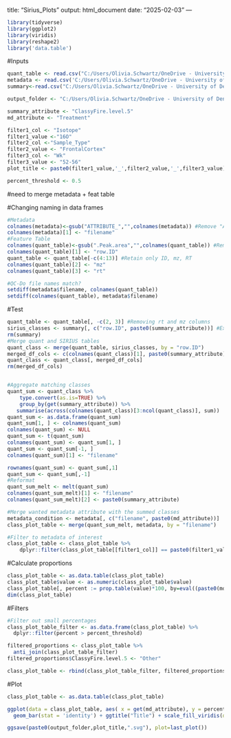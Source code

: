 
title: "Sirius_Plots"
output: html_document
date: "2025-02-03"
---

```r
library(tidyverse)
library(ggplot2)
library(viridis)
library(reshape2)
library('data.table')
```
#Inputs
```r

quant_table <- read.csv("C:/Users/Olivia.Schwartz/OneDrive - University of Denver/DU/Aron Lab/Experiments/20250106_NAU_HILIC/mzmine/20250107_iimn_gnps_quant.csv", sep = ",")
metadata <- read.csv('C:/Users/Olivia.Schwartz/OneDrive - University of Denver/DU/Aron Lab/Experiments/20250106_NAU_HILIC/mzmine/20250106_NAU_HILIC_md.csv', header = T, check.names = F, sep = ",")
summary<-read.csv("C:/Users/Olivia.Schwartz/OneDrive - University of Denver/DU/Aron Lab/Experiments/20250106_NAU_HILIC/mzmine/canopus_formula_summary.csv", header = TRUE)

output_folder <- "C:/Users/Olivia.Schwartz/OneDrive - University of Denver/DU/Aron Lab/Experiments/20250106_NAU_HILIC/mzmine/"

summary_attribute <- "ClassyFire.level.5"
md_attribute <- "Treatment"

filter1_col <- "Isotope"
filter1_value <-"16O"
filter2_col <-"Sample_Type"
filter2_value <- "FrontalCortex"
filter3_col <- "Wk"
filter3_value <- "52-56"
plot_title <- paste0(filter1_value,'_',filter2_value,'_',filter3_value)

percent_threshold <- 0.5
```

#need to merge metadata + feat table

#Changing naming in data frames
```r
#Metadata
colnames(metadata)<-gsub("ATTRIBUTE_","",colnames(metadata)) #Remove "ATTRIBUTE_"
colnames(metadata)[1] <- "filename"
#Feature Table
colnames(quant_table)<-gsub(".Peak.area","",colnames(quant_table)) #Remove ".Peak.area." 
colnames(quant_table)[1] <- "row.ID"
quant_table <- quant_table[-c(4:13)] #Retain only ID, mz, RT
colnames(quant_table)[2] <- "mz"
colnames(quant_table)[3] <- "rt"

#QC-Do file names match?
setdiff(metadata$filename, colnames(quant_table))
setdiff(colnames(quant_table), metadata$filename)
```
#Test
```r
quant_table <- quant_table[, -c(2, 3)] #Removing rt and mz columns
sirius_classes <- summary[, c("row.ID", paste0(summary_attribute))] #Extract only the wanted attribute and IDs from SIRIUS table
rm(summary)
#Merge quant and SIRIUS tables
quant_class <- merge(quant_table, sirius_classes, by = "row.ID")
merged_df_cols <- c(colnames(quant_class)[1], paste0(summary_attribute), colnames(quant_class)[2:ncol(quant_table)])
quant_class <- quant_class[, merged_df_cols]
rm(merged_df_cols)


#Aggregate matching classes
quant_sum <- quant_class %>% 
    type.convert(as.is=TRUE) %>% 
    group_by(get(summary_attribute)) %>% 
   summarise(across(colnames(quant_class)[3:ncol(quant_class)], sum))
quant_sum <- as.data.frame(quant_sum)
quant_sum[1, ] <- colnames(quant_sum)
colnames(quant_sum) <- NULL
quant_sum <- t(quant_sum)
colnames(quant_sum) <- quant_sum[1, ]
quant_sum <- quant_sum[-1, ]
colnames(quant_sum)[1] <- "filename"

rownames(quant_sum) <- quant_sum[,1]
quant_sum <- quant_sum[,-1]
#Reformat
quant_sum_melt <- melt(quant_sum)
colnames(quant_sum_melt)[1] <- "filename"
colnames(quant_sum_melt)[2] <- paste0(summary_attribute)

#Merge wanted metadata attribute with the summed classes
metadata_condition <- metadata[, c("filename", paste0(md_attribute))]
class_plot_table <- merge(quant_sum_melt, metadata, by = "filename")

#Filter to metadata of interest
class_plot_table <- class_plot_table %>%
    dplyr::filter(class_plot_table[[filter1_col]] == paste0(filter1_value) & class_plot_table[[filter2_col]] == paste0(filter2_value) & class_plot_table[[filter3_col]] == paste0(filter3_value))

```

#Calculate proportions
```r
class_plot_table <- as.data.table(class_plot_table)
class_plot_table$value <- as.numeric(class_plot_table$value)
class_plot_table[, percent := prop.table(value)*100, by=eval((paste0(md_attribute)))]
dim(class_plot_table)
```

#Filters
```r
#Filter out small percentages
class_plot_table_filter <- as.data.frame(class_plot_table) %>%
  dplyr::filter(percent > percent_threshold)

filtered_proportions <- class_plot_table %>%
  anti_join(class_plot_table_filter)
filtered_proportions$ClassyFire.level.5 <- "Other"

class_plot_table <- rbind(class_plot_table_filter, filtered_proportions)
```

#Plot
```r
class_plot_table <- as.data.table(class_plot_table)

ggplot(data = class_plot_table, aes( x = get(md_attribute), y = percent, fill = get(summary_attribute), label = value )) + 
  geom_bar(stat = 'identity') + ggtitle("Title") + scale_fill_viridis(discrete = TRUE, option = "viridis") + labs(x=paste0(md_attribute),title = paste0(plot_title))

ggsave(paste0(output_folder,plot_title,".svg"), plot=last_plot())

```


